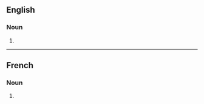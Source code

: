 ==English==

===Noun===
{{head|en|noun form}}

# {{plural of|en|chipolata}}

----

==French==

===Noun===
{{head|fr|noun plural form|g=f}}

# {{plural of|fr|chipolata}}